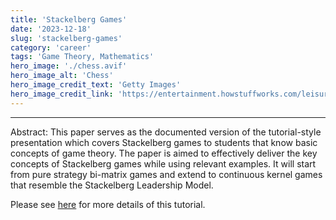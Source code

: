 ```yaml
---
title: 'Stackelberg Games'
date: '2023-12-18'
slug: 'stackelberg-games'
category: 'career'
tags: 'Game Theory, Mathematics'
hero_image: './chess.avif'
hero_image_alt: 'Chess'
hero_image_credit_text: 'Getty Images'
hero_image_credit_link: 'https://entertainment.howstuffworks.com/leisure/brain-games/chess.htm'
---
```


---

Abstract: This paper serves as the documented version of the tutorial-style presentation which covers Stackelberg games to students that know basic concepts of game theory. The paper is aimed to effectively deliver the key concepts of Stackelberg games while using relevant examples. It will start from pure strategy bi-matrix games and extend to continuous kernel games that resemble the Stackelberg Leadership Model.

Please see [here](https://drive.google.com/file/d/1eNPeBTGRPhXwRyRF4Fg4gg3jSqIZizA-/view?usp=drive_link) for more details of this tutorial.